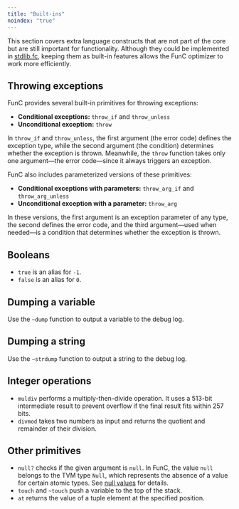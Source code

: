 ```yaml
---
title: "Built-ins"
noindex: "true"
---
```


This section covers extra language constructs that are not part of the core but are still important for functionality.
Although they could be implemented in [stdlib.fc](/v3/documentation/smart-contracts/func/docs/stdlib/),
keeping them as built-in features allows the FunC optimizer to work more efficiently.

## Throwing exceptions

FunC provides several built-in primitives for throwing exceptions:
- **Conditional exceptions:** `throw_if` and `throw_unless`
- **Unconditional exception:** `throw`

In `throw_if` and `throw_unless`, the first argument (the error code) defines the exception type,
while the second argument (the condition) determines whether the exception is thrown.
Meanwhile, the `throw` function takes only one argument—the error code—since it always triggers an exception.

FunC also includes parameterized versions of these primitives:
- **Conditional exceptions with parameters:** `throw_arg_if` and `throw_arg_unless`
- **Unconditional exception with a parameter:** `throw_arg`

In these versions, the first argument is an exception parameter of any type, the second defines the error code, and the third argument—used when needed—is a condition that determines whether the exception is thrown.

## Booleans
- `true` is an alias for `-1`.
- `false` is an alias for `0`.

## Dumping a variable
Use the `~dump` function to output a variable to the debug log.

## Dumping a string
Use the `~strdump` function to output a string to the debug log.

## Integer operations
- `muldiv` performs a multiply-then-divide operation.
It uses a 513-bit intermediate result to prevent overflow if the final result fits within 257 bits.
- `divmod` takes two numbers as input and returns the quotient and remainder of their division.


## Other primitives
- `null?` checks if the given argument is `null`. In FunC, the value `null` belongs to the TVM type `Null`, which represents the absence of a value for certain atomic types. See [null values](/v3/documentation/smart-contracts/func/docs/types#null-values) for details.
- `touch` and `~touch` push a variable to the top of the stack.
- `at` returns the value of a tuple element at the specified position.

